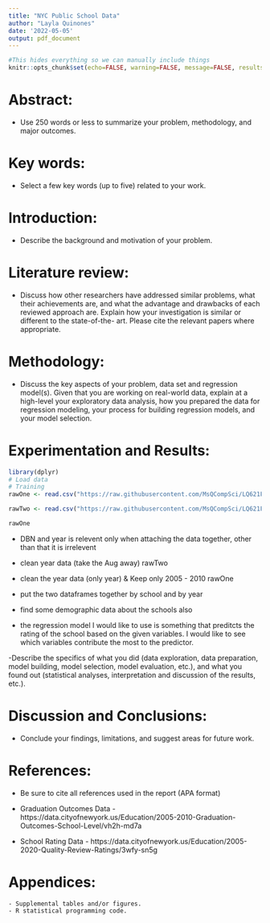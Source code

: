 ```yaml
---
title: "NYC Public School Data"
author: "Layla Quinones"
date: '2022-05-05'
output: pdf_document
---
```


```r
#This hides everything so we can manually include things
knitr::opts_chunk$set(echo=FALSE, warning=FALSE, message=FALSE, results = FALSE)
```

# Abstract:

- Use 250 words or less to summarize your problem, methodology, and major outcomes.

# Key words:

- Select a few key words (up to five) related to your work.

# Introduction:

- Describe the background and motivation of your problem.

# Literature review:

- Discuss how other researchers have addressed similar problems, what their achievements are, and what the advantage and drawbacks of each reviewed approach are. Explain how your investigation is similar or different to the state-of-the- art. Please cite the relevant papers where appropriate.

# Methodology:

- Discuss the key aspects of your problem, data set and regression model(s). Given that you are working on real-world data, explain at a high-level your exploratory data analysis, how you prepared the data for regression modeling, your process for building regression models, and your model selection.

# Experimentation and Results: 

```r
library(dplyr)
# Load data
# Training
rawOne <- read.csv("https://raw.githubusercontent.com/MsQCompSci/LQ621Final/main/2005_-_2020_Quality_Review_Ratings.csv", header = TRUE, stringsAsFactors = FALSE) %>% dplyr::select(BN, School_Year, Overall_Rating)

rawTwo <- read.csv("https://raw.githubusercontent.com/MsQCompSci/LQ621Final/main/2005-2010_Graduation_Outcomes_-_School_Level.csv", header = TRUE, stringsAsFactors = FALSE)%>% dplyr::select(-Demographic, -School.Name)
```
```r
rawOne

```

- DBN and year is relevent only when attaching the data together, other than that it is irrelevent
- clean year data (take the Aug away) rawTwo
- clean the year data (only year) & Keep only 2005 - 2010 rawOne
- put the two dataframes together by school and by year
- find some demographic data about the schools also

- the regression model I would like to use is something that preditcts the rating of the school based on the given variables. I would like to see which variables contribute the most to the predictor. 

-Describe the specifics of what you did (data exploration, data preparation, model building, model selection, model evaluation, etc.), and what you found out (statistical analyses, interpretation and discussion of the results, etc.).

# Discussion and Conclusions:

- Conclude your findings, limitations, and suggest areas for future work.

# References:

- Be sure to cite all references used in the report (APA format)

- Graduation Outcomes Data - https://data.cityofnewyork.us/Education/2005-2010-Graduation-Outcomes-School-Level/vh2h-md7a

- School Rating Data - https://data.cityofnewyork.us/Education/2005-2020-Quality-Review-Ratings/3wfy-sn5g

# Appendices:

    - Supplemental tables and/or figures.
    - R statistical programming code.

